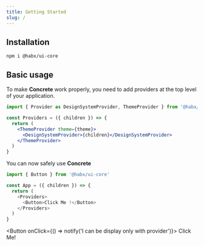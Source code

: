```yaml
---
title: Getting Started
slug: /
---
```


## Installation

```shell
npm i @habx/ui-core
```

## Basic usage

To make **Concrete** work properly, you need to add providers at the top level of your application.

```jsx
import { Provider as DesignSystemProvider, ThemeProvider } from '@habx/ui-core'

const Providers = ({ children }) => {
  return (
    <ThemeProvider theme={theme}>
      <DesignSystemProvider>{children}</DesignSystemProvider>
    </ThemeProvider>
  )
}
```

You can now safely use **Concrete**

```typescript jsx
import { Button } from '@habx/ui-core'

const App = ({ children }) => {
  return (
    <Providers>
      <Button>Click Me !</Button>
    </Providers>
  )
}
```


<Button onClick={() => notify('I can be display only with provider')}>
  Click Me!
</Button>
